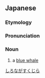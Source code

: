 ==Japanese==
{{wikipedia|lang=ja|シロナガスクジラ}}
{{ja-kanjitab|しろ|なが|す|くじら}}

===Etymology===
{{compound|lang=ja|白|長須鯨|tr1=shiro|t1=[[white]]|tr2=nagasukujira|t2=[[fin whale]]|sort=しろながすくじら}}

===Pronunciation===
{{ja-pron|acc=6|dev=5|しろながすくじら}}

===Noun===
{{ja-noun|しろながすくじら|シロナガスクジラ|hhira=しろながすくぢら|hkata=シロナガスクヂラ}}

# a [[blue whale]]

[[Category:ja:Whales|しろながすくじら]]